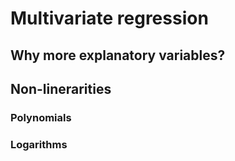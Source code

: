 # Multivariate regression

## Why more explanatory variables?

## Non-linerarities

### Polynomials

### Logarithms


